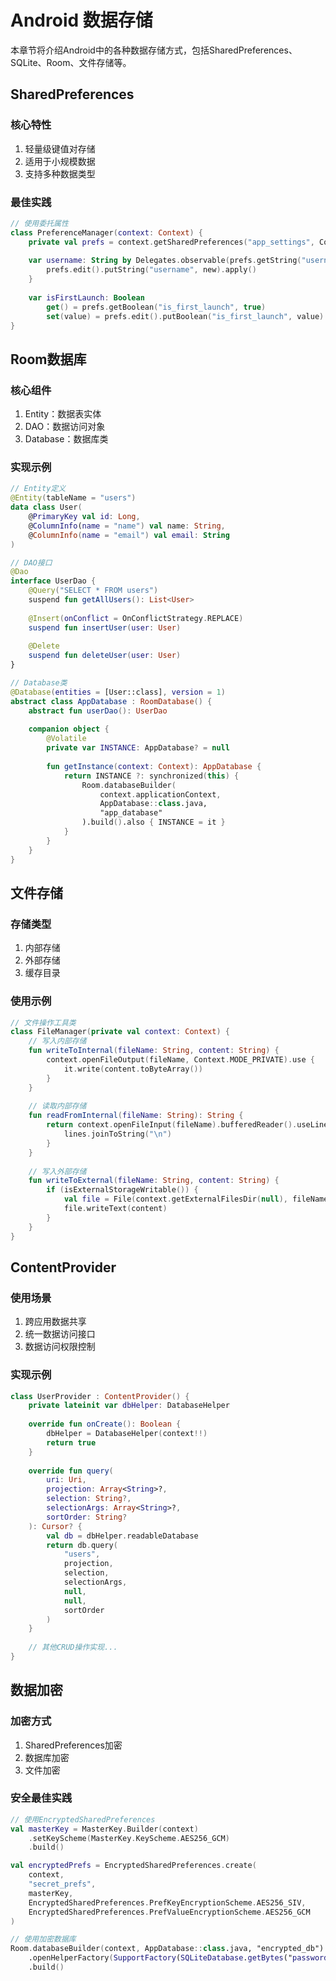 # Android 数据存储

本章节将介绍Android中的各种数据存储方式，包括SharedPreferences、SQLite、Room、文件存储等。

## SharedPreferences

### 核心特性

1. 轻量级键值对存储
2. 适用于小规模数据
3. 支持多种数据类型

### 最佳实践

```kotlin
// 使用委托属性
class PreferenceManager(context: Context) {
    private val prefs = context.getSharedPreferences("app_settings", Context.MODE_PRIVATE)
    
    var username: String by Delegates.observable(prefs.getString("username", "")!!) { _, _, new ->
        prefs.edit().putString("username", new).apply()
    }
    
    var isFirstLaunch: Boolean
        get() = prefs.getBoolean("is_first_launch", true)
        set(value) = prefs.edit().putBoolean("is_first_launch", value).apply()
}
```

## Room数据库

### 核心组件

1. Entity：数据表实体
2. DAO：数据访问对象
3. Database：数据库类

### 实现示例

```kotlin
// Entity定义
@Entity(tableName = "users")
data class User(
    @PrimaryKey val id: Long,
    @ColumnInfo(name = "name") val name: String,
    @ColumnInfo(name = "email") val email: String
)

// DAO接口
@Dao
interface UserDao {
    @Query("SELECT * FROM users")
    suspend fun getAllUsers(): List<User>
    
    @Insert(onConflict = OnConflictStrategy.REPLACE)
    suspend fun insertUser(user: User)
    
    @Delete
    suspend fun deleteUser(user: User)
}

// Database类
@Database(entities = [User::class], version = 1)
abstract class AppDatabase : RoomDatabase() {
    abstract fun userDao(): UserDao
    
    companion object {
        @Volatile
        private var INSTANCE: AppDatabase? = null
        
        fun getInstance(context: Context): AppDatabase {
            return INSTANCE ?: synchronized(this) {
                Room.databaseBuilder(
                    context.applicationContext,
                    AppDatabase::class.java,
                    "app_database"
                ).build().also { INSTANCE = it }
            }
        }
    }
}
```

## 文件存储

### 存储类型

1. 内部存储
2. 外部存储
3. 缓存目录

### 使用示例

```kotlin
// 文件操作工具类
class FileManager(private val context: Context) {
    // 写入内部存储
    fun writeToInternal(fileName: String, content: String) {
        context.openFileOutput(fileName, Context.MODE_PRIVATE).use {
            it.write(content.toByteArray())
        }
    }
    
    // 读取内部存储
    fun readFromInternal(fileName: String): String {
        return context.openFileInput(fileName).bufferedReader().useLines { lines ->
            lines.joinToString("\n")
        }
    }
    
    // 写入外部存储
    fun writeToExternal(fileName: String, content: String) {
        if (isExternalStorageWritable()) {
            val file = File(context.getExternalFilesDir(null), fileName)
            file.writeText(content)
        }
    }
}
```

## ContentProvider

### 使用场景

1. 跨应用数据共享
2. 统一数据访问接口
3. 数据访问权限控制

### 实现示例

```kotlin
class UserProvider : ContentProvider() {
    private lateinit var dbHelper: DatabaseHelper
    
    override fun onCreate(): Boolean {
        dbHelper = DatabaseHelper(context!!)
        return true
    }
    
    override fun query(
        uri: Uri,
        projection: Array<String>?,
        selection: String?,
        selectionArgs: Array<String>?,
        sortOrder: String?
    ): Cursor? {
        val db = dbHelper.readableDatabase
        return db.query(
            "users",
            projection,
            selection,
            selectionArgs,
            null,
            null,
            sortOrder
        )
    }
    
    // 其他CRUD操作实现...
}
```

## 数据加密

### 加密方式

1. SharedPreferences加密
2. 数据库加密
3. 文件加密

### 安全最佳实践

```kotlin
// 使用EncryptedSharedPreferences
val masterKey = MasterKey.Builder(context)
    .setKeyScheme(MasterKey.KeyScheme.AES256_GCM)
    .build()

val encryptedPrefs = EncryptedSharedPreferences.create(
    context,
    "secret_prefs",
    masterKey,
    EncryptedSharedPreferences.PrefKeyEncryptionScheme.AES256_SIV,
    EncryptedSharedPreferences.PrefValueEncryptionScheme.AES256_GCM
)

// 使用加密数据库
Room.databaseBuilder(context, AppDatabase::class.java, "encrypted_db")
    .openHelperFactory(SupportFactory(SQLiteDatabase.getBytes("password".toCharArray())))
    .build()
```